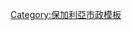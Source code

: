 {{Navbox
|name  =扎韋特
|title =[[Image:Flag of Bulgaria.svg|22px|Flag of Bulgaria]] [[扎韋特|{{color|#FFFFFF|扎韋特市政}}]]
|titlestyle = background:#00A86B;color:#FFFFFF;
|image =
|above = 首府: '''[[扎韋特]]'''
|group1=村鎮
|list1 = [[布雷斯托韋內]]、[[伊凡希什曼諾沃]]、[[奧斯特羅沃 (保加利亞)|奧斯特羅沃]]、[[普雷萊茲]]、[[蘇舍沃]]、[[韋塞萊茨 (拉茲格勒州)|韋塞萊茨]]
|group2=遺址
|list2 =*
|group3=文化
|list3= *
|group4=名人
|list4 =*

}}<noinclude>

[[Category:保加利亞市政模板]]
</noinclude>